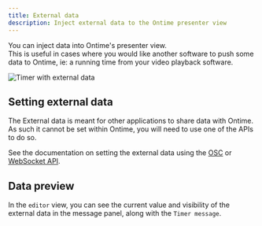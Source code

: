 ```yaml
---
title: External data
description: Inject external data to the Ontime presenter view
---
```


You can inject data into Ontime's presenter view. \
This is useful in cases where you would like another software to push some data to Ontime, ie: a running time from your video playback software.

![Timer with external data](../../../assets/screenshots/features/timer-external.png)


## Setting external data

The External data is meant for other applications to share data with Ontime. \
As such it cannot be set within Ontime, you will need to use one of the APIs to do so.

See the documentation on setting the external data using the [OSC](/api/protocols/osc/#example-change-the-external-text) or [WebSocket API](/api/protocols/websockets/#example-change-the-external-text).

## Data preview
In the `editor` view, you can see the current value and visibility of the external data in the message panel, along with the `Timer message`.
